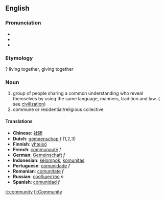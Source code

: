 ==English==
===Pronunciation===
*{{IPA|/k(ə)ˈmjunəti/}}
*{{audio|en-us-community.ogg|Audio (US)}}
*{{audio|en-ca-community.ogg|Audio (CA)}}

===Etymology===
? living together, giving together

===Noun===

# group of people sharing a common understanding who reveal themselves by using the same language, manners, tradition and law. ( see [[civilization]])
# commune or residential/religious collective

====Translations====
*'''Chinese''': [[社团]]
*'''Dutch''': [[gemeenschap]] ''f'' (1,2,3)
*'''Finnish''': [[yhteisö]]
*'''French''': [[communauté]] ''f''
*'''German''': [[Gemeinschaft]] ''f''
*'''Indonesian''': [[kelompok]], [[komunitas]]
*'''Portuguese''': [[comunidade]] ''f''
*'''Romanian''': [[comunitate]] ''f''
*'''Russian''': [[:ru:сообщество|сообщество]] ''n''
*'''Spanish''': [[comunidad]] ''f''

[[it:community]]
[[fi:Community]]
